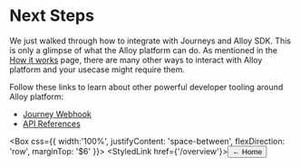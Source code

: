 
# Next Steps

We just walked through how to integrate with Journeys and Alloy SDK. This is only a glimpse of what the Alloy platform can do.
As mentioned in the [How it works]('/quickstart/how-it-works') page, there are many other ways to interact with Alloy platform and your usecase might require them.

Follow these links to learn about other powerful developer tooling around Alloy platform:

- [Journey Webhook]('/webhooks')
- [API References]('/"https://developer.alloy.com/public/docs"')

<Box css={{
    width:'100%',
    justifyContent: 'space-between',
    flexDirection: 'row',
    marginTop: '$6'
}}>
<StyledLink href={'/overview'}><Button color={ButtonColor.secondary} size={ButtonSize.large}> ← Home </Button></StyledLink>
</Box>

